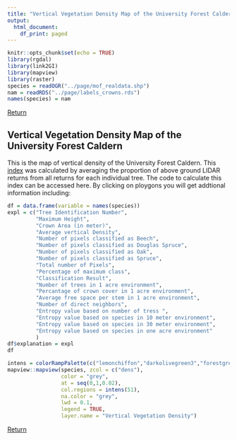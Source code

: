 ```yaml
---
title: "Vertical Vegetation Density Map of the University Forest Caldern"
output: 
  html_document:
    df_print: paged
---
```


```r
knitr::opts_chunk$set(echo = TRUE)
library(rgdal)
library(link2GI)
library(mapview)
library(raster)
species = readOGR("../page/mof_realdata.shp")
nam = readRDS("../page/labels_crowns.rds")
names(species) = nam
```
[Return](https://goergen95.github.io/mof_caldern.github.io/)


## Vertical Vegetation Density Map of the University Forest Caldern
This is the map of vertical density of the University Forest Caldern. This [index](https://github.com/GeoMOER-Students-Space/mpg-envinfosys-teams-2018-rs_18_axmideda/blob/master/src/011_structure_values.R#L97) was calculated by averaging the proportion of above ground LIDAR returns from all returns for each individual tree. The code to calculate this index can be accessed here. By clicking on ploygons you will get addtional information including: 

```r
df = data.frame(variable = names(species))
expl = c("Tree Identification Number",
         "Maximum Height",
         "Crown Area (in meter)",
         "Average vertical Density",
         "Number of pixels classified as Beech",
         "Number of pixels classified as Douglas Spruce",
         "Number of pixels classified as Oak",
         "Number of pixels classified as Spruce",
         "Total number of Pixels",
         "Percentage of maximum class",
         "Classification Result",
         "Number of trees in 1 acre environment",
         "Percantage of crown cover in 1 acre environment",
         "Average free space per stem in 1 acre environment",
         "Number of direct neighbors",
         "Entropy value based on number of tress ",
         "Entropy value based on species in 10 meter environment",
         "Entropy value based on species in 30 meter environment",
         "Entropy value based on species in one acre environment"
         )
df$explanation = expl
df

```


```r
intens = colorRampPalette(c("lemonchiffon","darkolivegreen3","forestgreen"))
mapview::mapview(species, zcol = c("dens"),
                 color = "grey",
                 at = seq(0,1,0.02),
                 col.regions = intens(51),
                 na.color = "grey",
                 lwd = 0.1,
                 legend = TRUE,
                 layer.name = "Vertical Vegetation Density")

```

[Return](https://goergen95.github.io/mof_caldern.github.io/)


